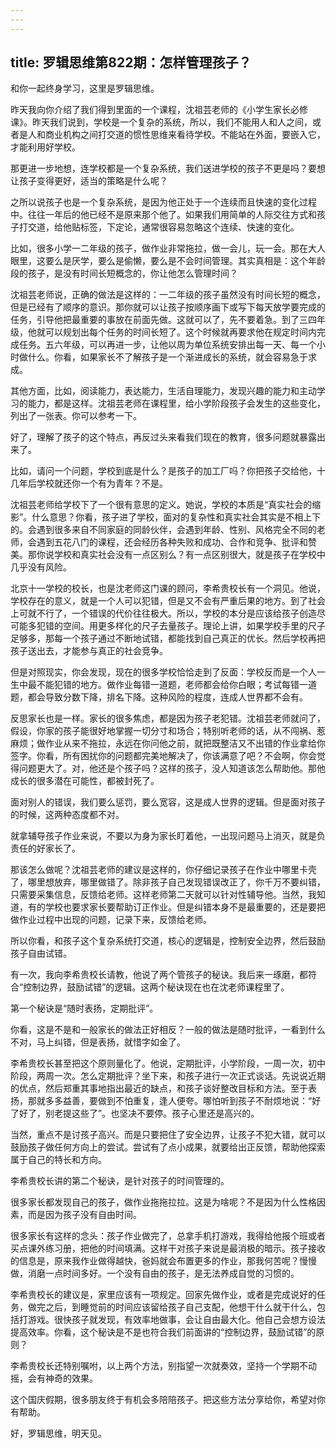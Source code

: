 ```yaml
---
---
---
```

title: 罗辑思维第822期：怎样管理孩子？
---

和你一起终身学习，这里是罗辑思维。

昨天我向你介绍了我们得到里面的一个课程，沈祖芸老师的《小学生家长必修课》。昨天我们说到，学校是一个复杂的系统，所以，我们不能用人和人之间，或者是人和商业机构之间打交道的惯性思维来看待学校。不能站在外面，要嵌入它，才能利用好学校。

那更进一步地想，连学校都是一个复杂系统，我们送进学校的孩子不更是吗？要想让孩子变得更好，适当的策略是什么呢？

之所以说孩子也是一个复杂系统，是因为他正处于一个连续而且快速的变化过程中。往往一年后的他已经不是原来那个他了。如果我们用简单的人际交往方式和孩子打交道，给他贴标签，下定论，通常很容易忽略这个连续、快速的变化。

比如，很多小学一二年级的孩子，做作业非常拖拉，做一会儿，玩一会。那在大人眼里，这要么是厌学，要么是偷懒，要么是不会时间管理。其实真相是：这个年龄段的孩子，是没有时间长短概念的，你让他怎么管理时间？

沈祖芸老师说，正确的做法是这样的：一二年级的孩子虽然没有时间长短的概念，但是已经有了顺序的意识。那你就可以让孩子按顺序画下或写下每天放学要完成的任务，引导他把最重要的事放在前面先做。这就可以了，先不要着急。到了三四年级，他就可以规划出每个任务的时间长短了。这个时候就再要求他在规定时间内完成任务。五六年级，可以再进一步，让他以周为单位系统安排出每一天、每一个小时做什么。你看，如果家长不了解孩子是一个渐进成长的系统，就会容易急于求成。

其他方面，比如，阅读能力，表达能力，生活自理能力，发现兴趣的能力和主动学习的能力，都是这样。沈祖芸老师在课程里，给小学阶段孩子会发生的这些变化，列出了一张表。你可以参考一下。

好了，理解了孩子的这个特点，再反过头来看我们现在的教育，很多问题就暴露出来了。

比如，请问一个问题，学校到底是什么？是孩子的加工厂吗？你把孩子交给他，十几年后学校就还你一个有为青年？不是。

沈祖芸老师给学校下了一个很有意思的定义。她说，学校的本质是“真实社会的缩影”。什么意思？你看，孩子进了学校，面对的复杂性和真实社会其实是不相上下的。会遇到很多来自不同家庭的同龄伙伴，会遇到年龄、性别、风格完全不同的老师，会遇到五花八门的课程，还会经历各种失败和成功、合作和竞争、批评和赞美。那你说学校和真实社会没有一点区别么？有一点区别很大，就是孩子在学校中几乎没有风险。

北京十一学校的校长，也是沈老师这门课的顾问，李希贵校长有一个洞见。他说，学校存在的意义，就是一个人可以犯错，但是又不会有严重后果的地方。到了社会上可就不行了，一个错误的代价往往极大。所以，学校的本分是应该给孩子创造尽可能多犯错的空间。用更多样化的尺子去量孩子。理论上讲，如果学校手里的尺子足够多，那每一个孩子通过不断地试错，都能找到自己真正的优长。然后学校再把孩子送出去，才能参与真正的社会竞争。

但是对照现实，你会发现，现在的很多学校恰恰走到了反面：学校反而是一个人一生中最不能犯错的地方。做作业每错一道题，老师都会给你白眼；考试每错一道题，都会导致分数下降，排名下降。这种风险的程度，连成人世界都不会有。

反思家长也是一样。家长的很多焦虑，都是因为孩子老犯错。沈祖芸老师就问了，假设，你家的孩子能很好地掌握一切分寸和场合；特别听老师的话，从不闯祸、惹麻烦；做作业从来不拖拉，永远在你问他之前，就把既整洁又不出错的作业拿给你签字。你看，所有困扰你的问题都完美地解决了，你该满意了吧？不会啊，你会觉得问题更大了。对，他还是个孩子吗？这样的孩子，没人知道该怎么帮助他。那他成长的很多潜在可能性，都被封死了。

面对别人的错误，我们要么惩罚，要么宽容，这是成人世界的逻辑。但是面对孩子的时候，这两种态度都不对。

就拿辅导孩子作业来说，不要以为身为家长盯着他，一出现问题马上消灭，就是负责任的好家长了。

那该怎么做呢？沈祖芸老师的建议是这样的，你仔细记录孩子在作业中哪里卡壳了，哪里想放弃，哪里做错了。除非孩子自己发现错误改正了，你千万不要纠错，只需要采集信息，反馈给老师。这样老师第二天就可以针对性辅导他。当然，我知道，有的学校也要求家长要帮助订正作业。但是纠错本身不是最重要的，还是要把做作业过程中出现的问题，记录下来，反馈给老师。

所以你看，和孩子这个复杂系统打交道，核心的逻辑是，控制安全边界，然后鼓励孩子自由试错。

有一次，我向李希贵校长请教，他说了两个管孩子的秘诀。我后来一琢磨，都符合“控制边界，鼓励试错”的逻辑。这两个秘诀现在也在沈老师课程里了。

第一个秘诀是“随时表扬，定期批评”。

你看，这是不是和一般家长的做法正好相反？一般的做法是随时批评，一看到什么不对，马上纠错，但是表扬，就惜字如金了。

李希贵校长甚至把这个原则量化了。他说，定期批评，小学阶段，一周一次，初中阶段，两周一次。怎么定期批评？坐下来，和孩子进行一次正式谈话。先说说近期的优点，然后郑重其事地指出最近的缺点，和孩子谈好整改目标和方法。至于表扬，那就多多益善，要做到不怕重复，逢人便夸。哪怕听到孩子不耐烦地说：“好了好了，别老提这些了”。也坚决不要停。孩子心里还是高兴的。

当然，重点不是讨孩子高兴。而是只要把住了安全边界，让孩子不犯大错，就可以鼓励孩子做任何方向上的尝试。尝试有了点小成果，就要给出正反馈，帮助他探索属于自己的特长和方向。

李希贵校长讲的第二个秘诀，是针对孩子的时间管理的。

很多家长都发现自己的孩子，做作业拖拖拉拉。这是为啥呢？不是因为什么性格因素，而是因为孩子没有自由时间。

很多家长有这样的念头：孩子作业做完了，总拿手机打游戏，我得给他报个班或者买点课外练习册，把他的时间填满。这样干对孩子来说是最消极的暗示。孩子接收的信息是，原来我作业做得越快，爸妈就会布置更多的作业，那我何苦呢？慢慢做，消磨一点时间多好。一个没有自由的孩子，是无法养成自觉的习惯的。

李希贵校长的建议是，家里应该有一项规定。回家先做作业，或者是完成说好的任务，做完之后，到睡觉前的时间应该留给孩子自己支配，他想干什么就干什么，包括打游戏。很快孩子就发现，有效率地做事，会让自由最大化。他自己会想方设法提高效率。你看，这个秘诀是不是也符合我们前面讲的“控制边界，鼓励试错”的原则？

李希贵校长还特别嘱咐，以上两个方法，别指望一次就奏效，坚持一个学期不动摇，会有神奇的效果。

这个国庆假期，很多朋友终于有机会多陪陪孩子。把这些方法分享给你，希望对你有帮助。

好，罗辑思维，明天见。

